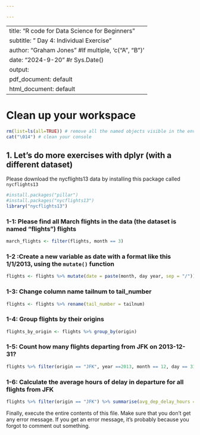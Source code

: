 ---

---

---
title: "R code for Data Science for Beginners"
subtitle: " Day 4: Individual Exercise"
author: "Graham Jones"  #If multiple, 'c("A", "B")'
date: "2024-9-20"  #r Sys.Date()
output:
  pdf_document: default
  html_document: default
---

# Clean up your workspace

```{r}
rm(list=ls(all=TRUE)) # remove all the named objects visible in the environment 
cat("\014") # clean your console
```

## 1. Let's do more exercises with dplyr (with a different dataset)

Please download the nycflights13 data by installing this package called `nycflights13`

```{r}

#install.packages("pillar")
#install.packages("nycflights13")
library("nycflights13")
```

### 1-1: Please find all March flights in the data (the dataset is named "flights") flights

```{r}
march_flights <- filter(flights, month == 3)

```

### 1-2 :Create a new variable as date with a format like this 1/1/2013, using the `mutate()` function

```{r}
flights <- flights %>% mutate(date = paste(month, day year, sep = "/"))
```

### 1-3: Change column name tailnum to tail_number

```{r}
flights <- flights %>% rename(tail_number = tailnum)
```

### 1-4: Group flights by their origins

```{r}
flights_by_origin <- flights %>% group_by(origin)
```

### 1-5: Count how many flights departing from JFK on 2013-12-31?

```{r}
flights %>% filter(origin == "JFK", year ==2013, month == 12, day == 31) %>% summarise(n =n())
```

### 1-6: Calculate the average hours of delay in departure for all flights from JFK

```{r}
flights %>% filter(origin == "JFK") %>% summarise(avg_dep_delay_hours = mean(dep_delay, na.rm = TRUE) / 60)
```

Finally, execute the entire contents of this file. Make sure that you don't get any error message. If you get an error message, it's probably because you forgot to comment out something.
